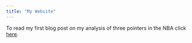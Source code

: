 ```yaml
---
title: "My Website"
---
```

    
To read my first blog post on my analysis of three pointers in the NBA click [here](https://pltu06.github.io/three_pointer_blog_post.html).